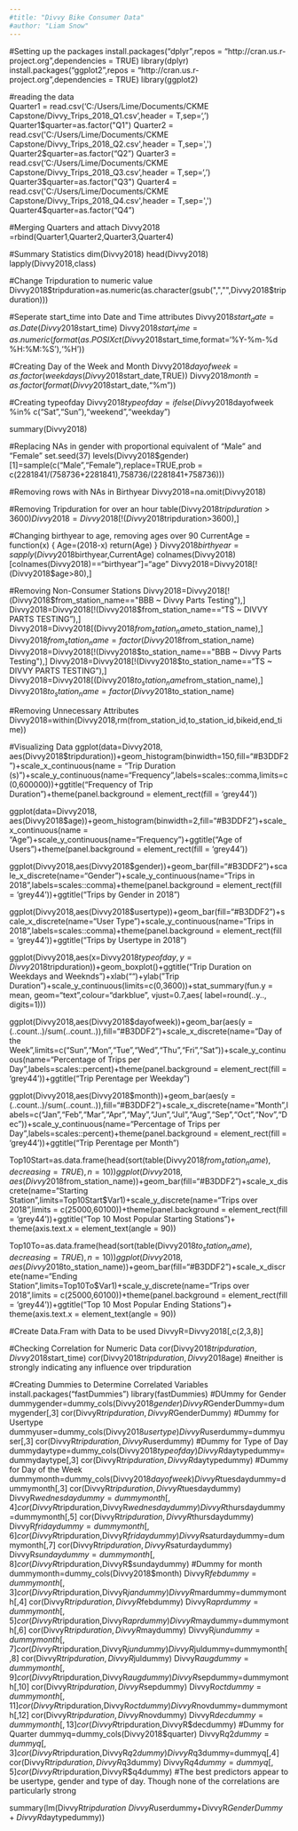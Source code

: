 ---
#title: "Divvy Bike Consumer Data"
#author: "Liam Snow"
---
#Setting up the packages
install.packages("dplyr",repos = "http://cran.us.r-project.org",dependencies = TRUE)
library(dplyr)
install.packages("ggplot2",repos = "http://cran.us.r-project.org",dependencies = TRUE)
library(ggplot2)

#reading the data  
Quarter1 = read.csv('C:/Users/Lime/Documents/CKME Capstone/Divvy_Trips_2018_Q1.csv',header = T,sep=',')
Quarter1$quarter=as.factor("Q1")
Quarter2 = read.csv('C:/Users/Lime/Documents/CKME Capstone/Divvy_Trips_2018_Q2.csv',header = T,sep=',')
Quarter2$quarter=as.factor("Q2")
Quarter3 = read.csv('C:/Users/Lime/Documents/CKME Capstone/Divvy_Trips_2018_Q3.csv',header = T,sep=',')
Quarter3$quarter=as.factor("Q3")
Quarter4 = read.csv('C:/Users/Lime/Documents/CKME Capstone/Divvy_Trips_2018_Q4.csv',header = T,sep=',')
Quarter4$quarter=as.factor("Q4")

#Merging Quarters and attach
Divvy2018 =rbind(Quarter1,Quarter2,Quarter3,Quarter4)

#Summary Statistics
dim(Divvy2018)
head(Divvy2018)
lapply(Divvy2018,class)

#Change Tripduration to numeric value
Divvy2018$tripduration=as.numeric(as.character(gsub(",","",Divvy2018$tripduration)))

#Seperate start_time into Date and Time attributes
Divvy2018$start_date=as.Date(Divvy2018$start_time)
Divvy2018$start_time=as.numeric(format(as.POSIXct(Divvy2018$start_time,format='%Y-%m-%d %H:%M:%S'),'%H'))

#Creating Day of the Week and Month
Divvy2018$dayofweek=as.factor(weekdays(Divvy2018$start_date,TRUE))
Divvy2018$month=as.factor(format(Divvy2018$start_date,"%m"))

#Creating typeofday
Divvy2018$typeofday=ifelse(Divvy2018$dayofweek %in% c("Sat","Sun"),"weekend","weekday")

summary(Divvy2018)

#Replacing NAs in gender with proportional equivalent of "Male" and "Female"
set.seed(37)
levels(Divvy2018$gender)[1]=sample(c("Male","Female"),replace=TRUE,prob = c(2281841/(758736+2281841),758736/(2281841+758736)))

#Removing rows with NAs in Birthyear
Divvy2018=na.omit(Divvy2018)

#Removing Tripduration for over an hour
table(Divvy2018$tripduration>3600)
Divvy2018=Divvy2018[!(Divvy2018$tripduration>3600),]

#Changing birthyear to age, removing ages over 90
CurrentAge = function(x) {
Age=(2018-x)
return(Age)
}
Divvy2018$birthyear=sapply(Divvy2018$birthyear,CurrentAge)
colnames(Divvy2018)[colnames(Divvy2018)=="birthyear"]="age"
Divvy2018=Divvy2018[!(Divvy2018$age>80),]

#Removing Non-Consumer Stations
Divvy2018=Divvy2018[!(Divvy2018$from_station_name=="BBB ~ Divvy Parts Testing"),]
Divvy2018=Divvy2018[!(Divvy2018$from_station_name=="TS ~ DIVVY PARTS TESTING"),]
Divvy2018=Divvy2018[(Divvy2018$from_station_name %in% Divvy2018$to_station_name),]
Divvy2018$from_station_name=factor(Divvy2018$from_station_name)
Divvy2018=Divvy2018[!(Divvy2018$to_station_name=="BBB ~ Divvy Parts Testing"),]
Divvy2018=Divvy2018[!(Divvy2018$to_station_name=="TS ~ DIVVY PARTS TESTING"),]
Divvy2018=Divvy2018[(Divvy2018$to_station_name %in% Divvy2018$from_station_name),]
Divvy2018$to_station_name=factor(Divvy2018$to_station_name)

#Removing Unnecessary Attributes
Divvy2018=within(Divvy2018,rm(from_station_id,to_station_id,bikeid,end_time))

#Visualizing Data
ggplot(data=Divvy2018, aes(Divvy2018$tripduration))+geom_histogram(binwidth=150,fill="#B3DDF2")+scale_x_continuous(name = "Trip Duration (s)")+scale_y_continuous(name="Frequency",labels=scales::comma,limits=c(0,600000))+ggtitle("Frequency of Trip Duration")+theme(panel.background = element_rect(fill = 'grey44'))

ggplot(data=Divvy2018, aes(Divvy2018$age))+geom_histogram(binwidth=2,fill="#B3DDF2")+scale_x_continuous(name = "Age")+scale_y_continuous(name="Frequency")+ggtitle("Age of Users")+theme(panel.background = element_rect(fill = 'grey44'))

ggplot(Divvy2018,aes(Divvy2018$gender))+geom_bar(fill="#B3DDF2")+scale_x_discrete(name="Gender")+scale_y_continuous(name="Trips in 2018",labels=scales::comma)+theme(panel.background = element_rect(fill = 'grey44'))+ggtitle("Trips by Gender in 2018")

ggplot(Divvy2018,aes(Divvy2018$usertype))+geom_bar(fill="#B3DDF2")+scale_x_discrete(name="User Type")+scale_y_continuous(name="Trips in 2018",labels=scales::comma)+theme(panel.background = element_rect(fill = 'grey44'))+ggtitle("Trips by Usertype in 2018")

ggplot(Divvy2018,aes(x=Divvy2018$typeofday,y=Divvy2018$tripduration))+geom_boxplot()+ggtitle("Trip Duration on Weekdays and Weeknds")+xlab("")+ylab("Trip Duration")+scale_y_continuous(limits=c(0,3600))+stat_summary(fun.y = mean, geom="text",colour="darkblue", vjust=0.7,aes( label=round(..y.., digits=1)))

ggplot(Divvy2018,aes(Divvy2018$dayofweek))+geom_bar(aes(y = (..count..)/sum(..count..)),fill="#B3DDF2")+scale_x_discrete(name="Day of the Week",limits=c("Sun","Mon","Tue","Wed","Thu","Fri","Sat"))+scale_y_continuous(name="Percentage of Trips per Day",labels=scales::percent)+theme(panel.background = element_rect(fill = 'grey44'))+ggtitle("Trip Perentage per Weekday")

ggplot(Divvy2018,aes(Divvy2018$month))+geom_bar(aes(y = (..count..)/sum(..count..)),fill="#B3DDF2")+scale_x_discrete(name="Month",labels=c("Jan","Feb","Mar","Apr","May","Jun","Jul","Aug","Sep","Oct","Nov","Dec"))+scale_y_continuous(name="Percentage of Trips per Day",labels=scales::percent)+theme(panel.background = element_rect(fill = 'grey44'))+ggtitle("Trip Perentage per Month")

Top10Start=as.data.frame(head(sort(table(Divvy2018$from_station_name),decreasing=TRUE),n=10))
ggplot(Divvy2018,aes(Divvy2018$from_station_name))+geom_bar(fill="#B3DDF2")+scale_x_discrete(name="Starting Station",limits=Top10Start$Var1)+scale_y_discrete(name="Trips over 2018",limits = c(25000,60100))+theme(panel.background = element_rect(fill = 'grey44'))+ggtitle("Top 10 Most Popular Starting Stations")+ theme(axis.text.x = element_text(angle = 90))

Top10To=as.data.frame(head(sort(table(Divvy2018$to_station_name),decreasing=TRUE),n=10))
ggplot(Divvy2018,aes(Divvy2018$to_station_name))+geom_bar(fill="#B3DDF2")+scale_x_discrete(name="Ending Station",limits=Top10To$Var1)+scale_y_discrete(name="Trips over 2018",limits = c(25000,60100))+theme(panel.background = element_rect(fill = 'grey44'))+ggtitle("Top 10 Most Popular Ending Stations")+ theme(axis.text.x = element_text(angle = 90))

#Create Data.Fram with Data to be used
DivvyR=Divvy2018[,c(2,3,8)]

#Checking Correlation for Numeric Data
cor(Divvy2018$tripduration,Divvy2018$start_time)
cor(Divvy2018$tripduration,Divvy2018$age)
#neither is strongly indicating any influence over tripduration

#Creating Dummies to Determine Correlated Variables
install.packages("fastDummies")
library(fastDummies)
#DUmmy for Gender
dummygender=dummy_cols(Divvy2018$gender)
DivvyR$GenderDummy=dummygender[,3]
cor(DivvyR$tripduration,DivvyR$GenderDummy)
#Dummy for Usertype
dummyuser=dummy_cols(Divvy2018$usertype)
DivvyR$userdummy=dummyuser[,3]
cor(DivvyR$tripduration,DivvyR$userdummy)
#Dummy for Type of Day
dummydaytype=dummy_cols(Divvy2018$typeofday)
DivvyR$daytypedummy=dummydaytype[,3]
cor(DivvyR$tripduration,DivvyR$daytypedummy)
#Dummy for Day of the Week
dummymonth=dummy_cols(Divvy2018$dayofweek)
DivvyR$tuesdaydummy=dummymonth[,3]
cor(DivvyR$tripduration,DivvyR$tuesdaydummy)
DivvyR$wednesdaydummy=dummymonth[,4]
cor(DivvyR$tripduration,DivvyR$wednesdaydummy)
DivvyR$thursdaydummy=dummymonth[,5]
cor(DivvyR$tripduration,DivvyR$thursdaydummy)
DivvyR$fridaydummy=dummymonth[,6]
cor(DivvyR$tripduration,DivvyR$fridaydummy)
DivvyR$saturdaydummy=dummymonth[,7]
cor(DivvyR$tripduration,DivvyR$saturdaydummy)
DivvyR$sundaydummy=dummymonth[,8]
cor(DivvyR$tripduration,DivvyR$sundaydummy)
#Dummy for month
dummymonth=dummy_cols(Divvy2018$month)
DivvyR$febdummy=dummymonth[,3]
cor(DivvyR$tripduration,DivvyR$jandummy)
DivvyR$mardummy=dummymonth[,4]
cor(DivvyR$tripduration,DivvyR$febdummy)
DivvyR$aprdummy=dummymonth[,5]
cor(DivvyR$tripduration,DivvyR$aprdummy)
DivvyR$maydummy=dummymonth[,6]
cor(DivvyR$tripduration,DivvyR$maydummy)
DivvyR$jundummy=dummymonth[,7]
cor(DivvyR$tripduration,DivvyR$jundummy)
DivvyR$juldummy=dummymonth[,8]
cor(DivvyR$tripduration,DivvyR$juldummy)
DivvyR$augdummy=dummymonth[,9]
cor(DivvyR$tripduration,DivvyR$augdummy)
DivvyR$sepdummy=dummymonth[,10]
cor(DivvyR$tripduration,DivvyR$sepdummy)
DivvyR$octdummy=dummymonth[,11]
cor(DivvyR$tripduration,DivvyR$octdummy)
DivvyR$novdummy=dummymonth[,12]
cor(DivvyR$tripduration,DivvyR$novdummy)
DivvyR$decdummy=dummymonth[,13]
cor(DivvyR$tripduration,DivvyR$decdummy)
#Dummy for Quarter
dummyq=dummy_cols(Divvy2018$quarter)
DivvyR$q2dummy=dummyq[,3]
cor(DivvyR$tripduration,DivvyR$q2dummy)
DivvyR$q3dummy=dummyq[,4]
cor(DivvyR$tripduration,DivvyR$q3dummy)
DivvyR$q4dummy=dummyq[,5]
cor(DivvyR$tripduration,DivvyR$q4dummy)
#The best predictors appear to be usertype, gender and type of day. Though none of the correlations are particularly strong

summary(lm(DivvyR$tripduration~DivvyR$userdummy+DivvyR$GenderDummy+DivvyR$daytypedummy))